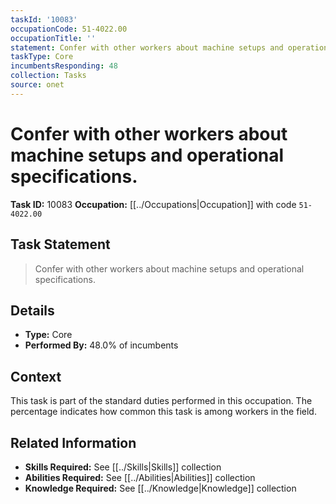 ```yaml
---
taskId: '10083'
occupationCode: 51-4022.00
occupationTitle: ''
statement: Confer with other workers about machine setups and operational specifications.
taskType: Core
incumbentsResponding: 48
collection: Tasks
source: onet
---
```

# Confer with other workers about machine setups and operational specifications.

**Task ID:** 10083
**Occupation:** [[../Occupations|Occupation]] with code `51-4022.00`

## Task Statement

> Confer with other workers about machine setups and operational specifications.

## Details

- **Type:** Core
- **Performed By:** 48.0% of incumbents

## Context

This task is part of the standard duties performed in this occupation. The percentage indicates how common this task is among workers in the field.

## Related Information

- **Skills Required:** See [[../Skills|Skills]] collection
- **Abilities Required:** See [[../Abilities|Abilities]] collection
- **Knowledge Required:** See [[../Knowledge|Knowledge]] collection
